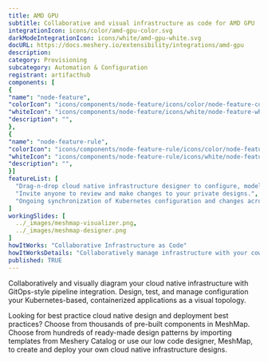 ```yaml
---
title: AMD GPU
subtitle: Collaborative and visual infrastructure as code for AMD GPU
integrationIcon: icons/color/amd-gpu-color.svg
darkModeIntegrationIcon: icons/white/amd-gpu-white.svg
docURL: https://docs.meshery.io/extensibility/integrations/amd-gpu
description: 
category: Provisioning
subcategory: Automation & Configuration
registrant: artifacthub
components: [
{
"name": "node-feature",
"colorIcon": "icons/components/node-feature/icons/color/node-feature-color.svg",
"whiteIcon": "icons/components/node-feature/icons/white/node-feature-white.svg",
"description": "",
},
{
"name": "node-feature-rule",
"colorIcon": "icons/components/node-feature-rule/icons/color/node-feature-rule-color.svg",
"whiteIcon": "icons/components/node-feature-rule/icons/white/node-feature-rule-white.svg",
"description": "",
}]
featureList: [
  "Drag-n-drop cloud native infrastructure designer to configure, model, and deploy your workloads.",
  "Invite anyone to review and make changes to your private designs.",
  "Ongoing synchronization of Kubernetes configuration and changes across any number of clusters."
]
workingSlides: [
  ../_images/meshmap-visualizer.png,
  ../_images/meshmap-designer.png
]
howItWorks: "Collaborative Infrastructure as Code"
howItWorksDetails: "Collaboratively manage infrastructure with your coworkers synchronously sharing the same designs."
published: TRUE
---
```

<p>

</p>
<p>
    Collaboratively and visually diagram your cloud native infrastructure with GitOps-style pipeline integration. Design, test, and manage configuration your Kubernetes-based, containerized applications as a visual topology.
</p>
<p>
    Looking for best practice cloud native design and deployment best practices? Choose from thousands of pre-built components in MeshMap. Choose from hundreds of ready-made design patterns by importing templates from Meshery Catalog or use our low code designer, MeshMap, to create and deploy your own cloud native infrastructure designs.
</p>

